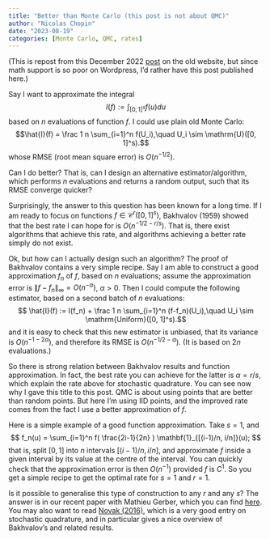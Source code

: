 ```yaml
---
title: "Better than Monte Carlo (this post is not about QMC)"
author: "Nicolas Chopin"
date: "2023-08-19"
categories: [Monte Carlo, QMC, rates]
---
```


(This is repost from this December 2022
[post](https://statisfaction.wordpress.com/2022/12/22/how-to-beat-monte-carlo-no-qmc/)
on the old website, but since math support is so poor on Wordpress, I'd rather have
this post published here.)


Say I want to approximate the integral
$$I(f) := \int_{[0, 1]^s} f(u) du$$
based on $n$ evaluations of function $f$. I could use plain
old Monte Carlo: 
$$\hat{I}(f) = \frac 1 n \sum_{i=1}^n f(U_i),\quad U_i \sim \mathrm{U}([0,
1]^s).$$
whose RMSE (root mean square error) is $O(n^{-1/2})$. 

Can I do better? That is, can I design an alternative estimator/algorithm,
which performs $n$ evaluations and returns a random output, such that its RMSE
converge quicker? 

Surprisingly, the answer to this question has been known for a long time. If I
am ready to focus on functions $f\in\mathcal{C}^r([0, 1]^s)$,  Bakhvalov (1959)
showed that the best rate I can hope for is $O(n^{-1/2-r/s}).$ That is, there
exist algorithms that achieve this rate, and algorithms achieving a better rate
simply do not exist. 

Ok, but how can I actually design such an algorithm? The proof of Bakhvalov
contains a very simple recipe. Say I am able to construct a good approximation
$f_n$ of $f$, based on $n$ evaluations; assume the approximation error is
$\|f-f_n\|_\infty = O(n^{-\alpha})$, $\alpha>0$. Then I could compute the
following estimator, based on a second batch of $n$ evaluations: $$ \hat{I}(f)
:= I(f_n) +  \frac 1 n \sum_{i=1}^n (f-f_n)(U_i),\quad U_i \sim
\mathrm{Uniform}([0, 1]^s).$$ and it is easy to check that this new estimator
is unbiased, that its variance is $O(n^{-1-2\alpha})$, and therefore its RMSE
is $O(n^{-1/2-\alpha})$. (It is based on $2n$ evaluations.)

So there is strong relation between Bakhvalov results and function
approximation. In fact, the best rate you can achieve for the latter is
$\alpha=r/s$, which explain the rate above for stochastic quadrature. You can
see now why I gave this title to this post. QMC is about using points that are
better than random points. But here I'm using IID points, and the improved rate
comes from the fact I use a better approximation of $f$. 

Here is a simple example of a good function approximation. Take $s=1$, and 
$$
f_n(u) = \sum_{i=1}^n f( \frac{2i-1}{2n} ) \mathbf{1}_{[(i-1)/n, i/n]}(u);
$$
that is, split $[0, 1]$ into $n$ intervals $[(i-1)/n, i/n]$, and 
approximate $f$ inside a given interval by its value at the centre of the
interval. You can quickly check that the approximation error is then
$O(n^{-1})$ provided $f$ is $C^1$. So you get a simple recipe to get the
optimal rate for $s=1$ and $r=1$. 

Is it possible to generalise this type of construction to any $r$ and any $s$?
The answer is in our recent paper with Mathieu Gerber, which you can find
[here](https://arxiv.org/abs/2210.01554). You may also want to read [Novak
(2016)](https://arxiv.org/abs/1409.6714), which is a very good entry on
stochastic quadrature, and in particular gives a nice overview of Bakhvalov's
and related results. 


